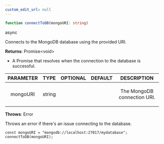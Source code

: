 ```yaml
---
custom_edit_url: null
---
```


```ts
function connectToDB(mongoURI: string)
```

<div>
  <span className="badge badge--success">async</span>
</div>

<p>Connects to the MongoDB database using the provided URI.</p>

**Returns**: Promise&lt;void&gt;
- <p>A Promise that resolves when the connection to the database is successful.</p>

|PARAMETER|TYPE|OPTIONAL|DEFAULT|DESCRIPTION|
|:---:|:---:|:---:|:---:|:---:|
|mongoURI|string|||<p>The MongoDB connection URI.</p>|

**Throws**: Error

<p>Throws an error if there's an issue connecting to the database.</p>

```const mongoURI = "mongodb://localhost:27017/mydatabase";connectToDB(mongoURI);```

